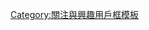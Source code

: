 {{Userbox
  |border-c = #000000
  |border-s = 1
  |id-c     = #FFFAFA
  |id-s     = 9
  |id-fc    = #FFFFFF
  |info-s   = 10
  |info-fc  = #000000
  |info-c   = #FFB366
  |id       = [[File:Coat_of_arms_of_South_Korea.svg|45px]]
  |info     = 此用戶關注或感興趣於'''[[大韩民国]]'''。
  | nocat = {{{nocat|}}}
  | usercategory = 關注韓國的維基人
}}<noinclude>
[[Category:關注與興趣用戶框模板]]
</noinclude>